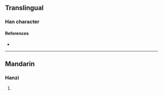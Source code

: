 {{character info/new}}
==Translingual==

===Han character===
{{Han char|rn=85|rad=水|as=16|sn=19|four=35138|canj=EYLC|ids=⿰氵遺}}

====References====
* {{Han ref|kx=0660.140|dkj=18666|dj=1070.070|hdz=31784.030|uh=7022|ud=28706|bh=F262|bd=62050}}

----

==Mandarin==

===Hanzi===
{{cmn-hanzi|pin=[[wéi]] ([[wei2]])|wg=wei<sup>2</sup>}}

# {{defn|lang=cmn|sort=水16}}
